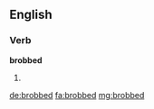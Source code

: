 ==English==

===Verb===
'''brobbed'''

# {{past of|brob}}

[[de:brobbed]]
[[fa:brobbed]]
[[mg:brobbed]]